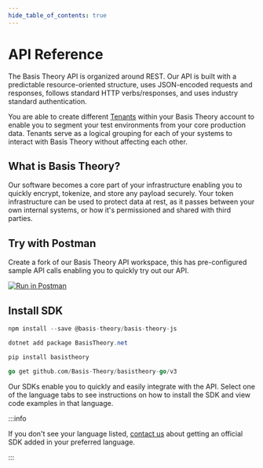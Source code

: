 ```yaml
---
hide_table_of_contents: true
---
```




# API Reference

<QuickLinks />

The Basis Theory API is organized around REST. Our API is built with a predictable resource-oriented structure, uses JSON-encoded requests and responses, follows standard HTTP verbs/responses, and uses industry standard authentication.

You are able to create different [Tenants](/docs/api/tenants) within your Basis Theory account to enable you to segment your test environments from your core production data. Tenants serve as a logical grouping for each of your systems to interact with Basis Theory without affecting each other.

## What is Basis Theory?

Our software becomes a core part of your infrastructure enabling you to quickly encrypt, tokenize, and store any payload securely. Your token infrastructure can be used to protect data at rest, as it passes between your own internal systems, or how it's permissioned and shared with third parties.

## Try with Postman

Create a fork of our Basis Theory API workspace, this has pre-configured sample API calls enabling you to quickly try out our API.

[![Run in Postman](https://run.pstmn.io/button.svg)](https://app.getpostman.com/run-collection/14036973-bd016246-4d82-4753-82a0-e75a07d167c9?action=collection%2Ffork&collection-url=entityId%3D14036973-bd016246-4d82-4753-82a0-e75a07d167c9%26entityType%3Dcollection%26workspaceId%3Dcca928dd-d01d-4c7d-9002-84d5f2b33a63)

## Install SDK

<Tabs groupId="languages">
  <TabItem value="javascript" label="JavaScript">

```javascript
npm install --save @basis-theory/basis-theory-js
```

  </TabItem>
  <TabItem value="csharp" label="C#">

```csharp
dotnet add package BasisTheory.net
```

  </TabItem>
  <TabItem value="python" label="Python">

```python
pip install basistheory
```

  </TabItem>
  <TabItem value="go" label="Go">

```go
go get github.com/Basis-Theory/basistheory-go/v3
```

  </TabItem>
</Tabs>

Our SDKs enable you to quickly and easily integrate with the API. Select one of the language tabs to see instructions on how to install the SDK and view code examples in that language.

:::info

If you don't see your language listed, [contact us](mailto:support@basistheory.com?subject=API%20SDK%20Language%20Support) about getting an official SDK added in your preferred language.

:::
